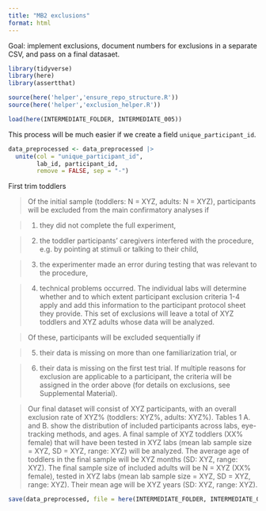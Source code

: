 ```yaml
---
title: "MB2 exclusions"
format: html
---
```


Goal: implement exclusions, document numbers for exclusions in a separate CSV, and pass on a final datasaet. 

```r
library(tidyverse)
library(here)
library(assertthat)

source(here('helper','ensure_repo_structure.R'))
source(here('helper','exclusion_helper.R'))

load(here(INTERMEDIATE_FOLDER, INTERMEDIATE_005))
```

This process will be much easier if we create a field `unique_participant_id`.

```r
data_preprocessed <- data_preprocessed |>
  unite(col = "unique_participant_id",
        lab_id, participant_id, 
        remove = FALSE, sep = "-")
```


First trim toddlers 



> Of the initial sample (toddlers: N = XYZ, adults: N = XYZ), participants will be excluded from the main confirmatory analyses if 

> (1) they did not complete the full experiment, 

> (2) the toddler participants’ caregivers interfered with the procedure, e.g. by pointing at stimuli or talking to their child, 

> (3) the experimenter made an error during testing that was relevant to the procedure, 

> (4) technical problems occurred. The individual labs will determine whether and to which extent participant exclusion criteria 1-4 apply and add this information to the participant protocol sheet they provide. This set of exclusions will leave a total of XYZ toddlers and XYZ adults whose data will be analyzed. 

> Of these, participants will be excluded sequentially if 

> (5) their data is missing on more than one familiarization trial, or 

> (6) their data is missing on the first test trial. If multiple reasons for exclusion are applicable to a participant, the criteria will be assigned in the order above (for details on exclusions, see Supplemental Material).

> Our final dataset will consist of XYZ participants, with an overall exclusion rate of XYZ% (toddlers: XYZ%, adults: XYZ%). Tables 1 A. and B. show the distribution of included participants across labs, eye-tracking methods, and ages. A final sample of XYZ toddlers (XX% female) that will have been tested in XYZ labs (mean lab sample size = XYZ, SD = XYZ, range: XYZ) will be analyzed. The average age of toddlers in the final sample will be XYZ months (SD: XYZ, range: XYZ). The final sample size of included adults will be N = XYZ (XX% female), tested in XYZ labs (mean lab sample size = XYZ, SD = XYZ, range: XYZ). Their mean age will be XYZ years (SD: XYZ, range: XYZ).

```r
save(data_preprocessed, file = here(INTERMEDIATE_FOLDER, INTERMEDIATE_006))
```
